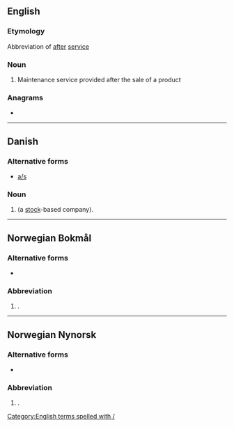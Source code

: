 {{also|Appendix:Variations of "as"}}
==English==

===Etymology===
Abbreviation of [[after]] [[service]]

===Noun===
{{head|en|noun}}

# Maintenance service provided after the sale of a product

===Anagrams===
* {{anagrams|en|a=as|S&A|S. A.|S.A.|SA|Sa|s.a.}}

[[Category:English terms spelled with /]]

----

==Danish==

===Alternative forms===
* [[a/s]]

===Noun===
{{head|da|noun}}

# {{lb|da|legal}} {{abbreviation of|aktieselskab|lang=da|dot=}} (a [[stock]]-based company).

----

==Norwegian Bokmål==

===Alternative forms===
* {{l|nb|AS}}

===Abbreviation===
{{head|nb|abbreviation}}

# {{lb|nb|legal}} {{abbreviation of|aksjeselskap|lang=nb|nocap=1}}.

----

==Norwegian Nynorsk==

===Alternative forms===
* {{l|nn|AS}}

===Abbreviation===
{{head|nn|abbreviation}}

# {{lb|nn|legal}} {{abbreviation of|aksjeselskap|lang=nn|nocap=1}}.